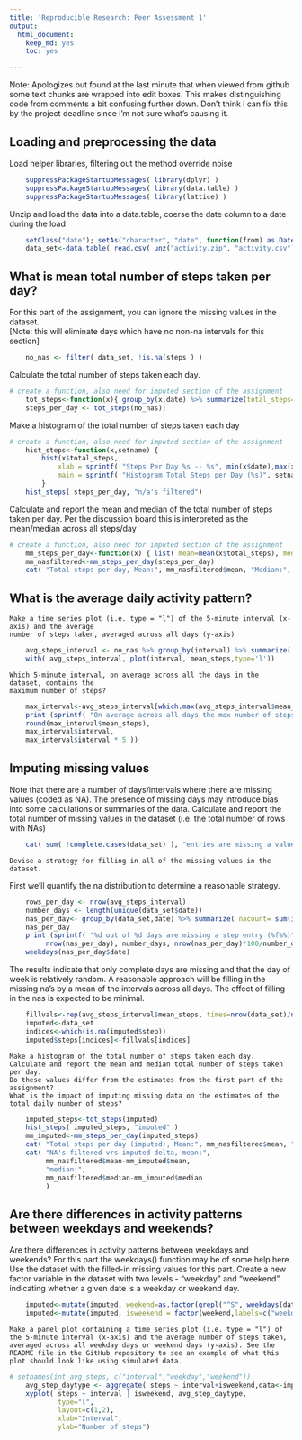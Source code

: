 ```yaml
---
title: 'Reproducible Research: Peer Assessment 1'
output:
  html_document:
    keep_md: yes
    toc: yes

---
```

Note: Apologizes but found at the last minute that when viewed from github some text chunks are wrapped
into edit boxes. This makes distinguishing code from comments a bit confusing further down. Don't think 
i can fix this by the project deadline since i'm not sure what's causing it.

## Loading and preprocessing the data
Load helper libraries, filtering out the method override noise
```r
    suppressPackageStartupMessages( library(dplyr) )
    suppressPackageStartupMessages( library(data.table) )
    suppressPackageStartupMessages( library(lattice) )
```

Unzip and load the data into a data.table, coerse the date column to a date during the load
```r
    setClass("date"); setAs("character", "date", function(from) as.Date( from, format="%Y-%m-%d"))
    data_set<-data.table( read.csv( unz("activity.zip", "activity.csv"), colClasses=c('integer','date','integer') ))
```


## What is mean total number of steps taken per day?
For this part of the assignment, you can ignore the missing values in the dataset.<br>
[Note: this will eliminate days which have no non-na intervals for this section]
```r
    no_nas <- filter( data_set, !is.na(steps ) )
```

Calculate the total number of steps taken each day. 
```r
# create a function, also need for imputed section of the assignment
    tot_steps<-function(x){ group_by(x,date) %>% summarize(total_steps=sum(steps))} 
    steps_per_day <- tot_steps(no_nas);
```

Make a histogram of the total number of steps taken each day
```r
# create a function, also need for imputed section of the assignment
    hist_steps<-function(x,setname) {
        hist(x$total_steps,
            xlab = sprintf( "Steps Per Day %s -- %s", min(x$date),max(x$date)),
            main = sprintf( "Histogram Total Steps per Day (%s)", setname ))
        }
    hist_steps( steps_per_day, "n/a's filtered")
```

Calculate and report the mean and median of the total number of steps taken per day.
Per the discussion board this is interpreted as the mean/median across all steps/day

```r
# create a function, also need for imputed section of the assignment
    mm_steps_per_day<-function(x) { list( mean=mean(x$total_steps), median=median(x$total_steps))}
    mm_nasfiltered<-mm_steps_per_day(steps_per_day)
    cat( "Total steps per day, Mean:", mm_nasfiltered$mean, "Median:", mm_nasfiltered$median) 
```

## What is the average daily activity pattern?

    Make a time series plot (i.e. type = "l") of the 5-minute interval (x-axis) and the average 
    number of steps taken, averaged across all days (y-axis)
    
```r
    avg_steps_interval <- no_nas %>% group_by(interval) %>% summarize( mean_steps = mean(steps))
    with( avg_steps_interval, plot(interval, mean_steps,type='l'))
```

    Which 5-minute interval, on average across all the days in the dataset, contains the 
    maximum number of steps?
    
```r
    max_interval<-avg_steps_interval[which.max(avg_steps_interval$mean_steps)]
    print (sprintf( "On average across all days the max number of steps (%d) occurs at the %d interval, which is %d minutes into the day",
    round(max_interval$mean_steps), 
    max_interval$interval,
    max_interval$interval * 5 ))
```


## Imputing missing values
Note that there are a number of days/intervals where there are missing values (coded as NA). The presence of missing days may introduce bias into some calculations or summaries of the data. Calculate and report the 
total number of missing values in the dataset (i.e. the total number of rows with NAs)

```r
    cat( sum( !complete.cases(data_set) ), "entries are missing a value for steps")
```

    Devise a strategy for filling in all of the missing values in the dataset.
First we'll quantify the na distribution to determine a reasonable strategy.

```r
    rows_per_day <- nrow(avg_steps_interval)
    number_days <- length(unique(data_set$date))
    nas_per_day<- group_by(data_set,date) %>% summarize( nacount= sum(is.na(steps))) %>% filter(nacount>0)
    nas_per_day
    print (sprintf( "%d out of %d days are missing a step entry (%f%%)",
         nrow(nas_per_day), number_days, nrow(nas_per_day)*100/number_days));
    weekdays(nas_per_day$date)
```
The results indicate that only complete days are missing and that the day of week is relatively random. A reasonable approach will be filling in the missing na's by a mean of the intervals across all days. The effect of filling in the nas is expected to be minimal.

```r
    fillvals<-rep(avg_steps_interval$mean_steps, times=nrow(data_set)/nrow(avg_steps_interval))
    imputed<-data_set
    indices<-which(is.na(imputed$step))
    imputed$steps[indices]<-fillvals[indices]
```

    Make a histogram of the total number of steps taken each day.
    Calculate and report the mean and median total number of steps taken per day. 
    Do these values differ from the estimates from the first part of the assignment? 
    What is the impact of imputing missing data on the estimates of the total daily number of steps?
```r
    imputed_steps<-tot_steps(imputed)
    hist_steps( imputed_steps, "imputed" )
    mm_imputed<-mm_steps_per_day(imputed_steps)
    cat( "Total steps per day (imputed), Mean:", mm_nasfiltered$mean, "Median:", mm_nasfiltered$median) 
    cat( "NA's filtered vrs imputed delta, mean:",
         mm_nasfiltered$mean-mm_imputed$mean,
         "median:",
         mm_nasfiltered$median-mm_imputed$median
         )
```


## Are there differences in activity patterns between weekdays and weekends?
Are there differences in activity patterns between weekdays and weekends?
For this part the weekdays() function may be of some help here. Use the dataset with the filled-in missing values for this part.
    Create a new factor variable in the dataset with two levels - "weekday" and "weekend" indicating whether a given date is a weekday or weekend day.
```r
    imputed<-mutate(imputed, weekend=as.factor(grepl("^S", weekdays(date) )))
    imputed<-mutate(imputed, isweekend = factor(weekend,labels=c("weekday","weekend")))
```
    Make a panel plot containing a time series plot (i.e. type = "l") of the 5-minute interval (x-axis) and the average number of steps taken, averaged across all weekday days or weekend days (y-axis). See the README file in the GitHub repository to see an example of what this plot should look like using simulated data.
```r



# setnames(int_avg_steps, c("interval","weekday","weekend"))
    avg_step_daytype <- aggregate( steps ~ interval+isweekend,data<-imputed,mean)
    xyplot( steps ~ interval | isweekend, avg_step_daytype, 
            type="l",
            layout=c(1,2),
            xlab="Interval",
            ylab="Number of steps")
```
\